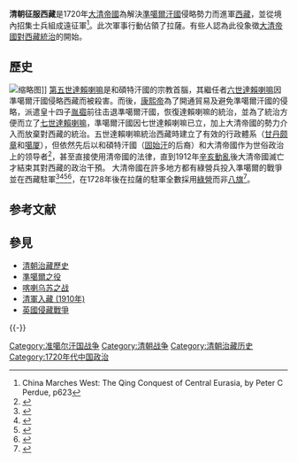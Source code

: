 {{Expand|time=2017-12-24}}
'''清朝征服西藏'''是1720年[[大清帝國|大清帝國]]為解決[[準噶爾汗國|準噶爾汗國]]侵略勢力而進軍[[清代西藏|西藏]]，並從境內招集士兵組成遠征軍<ref>China Marches West: The Qing Conquest of Central Eurasia, by Peter C Perdue, p623</ref>。此次軍事行動佔領了拉薩。有些人認為此役象徵[[清朝治藏歷史|大清帝國對西藏統治]]的開始。

== 歷史 ==
[[File:Military_of_the_Qing_entered_Lhasa.jpg|缩略图]]]]
[[第五世達賴喇嘛|第五世達賴喇嘛]]是和碩特汗國的宗教首腦，其繼任者[[六世達賴喇嘛|六世達賴喇嘛]]因準噶爾汗國侵略西藏而被殺害。而後，[[康熙帝|康熙帝]]為了開通貿易及避免準噶爾汗國的侵略，派遣皇十四子[[胤禵|胤禵]]前往击退準噶爾汗國，恢復達賴喇嘛的統治，並為了統治方便而立了[[七世達賴喇嘛|七世達賴喇嘛]]，準噶爾汗國因七世達賴喇嘛已立，加上大清帝國的勢力介入而放棄對西藏的統治。五世達賴喇嘛統治西藏時建立了有效的行政體系（[[甘丹颇章|甘丹颇章]]和[[噶厦|噶厦]]），但依然先后以和碩特汗國（[[固始汗|固始汗]]的后裔）和大清帝國作为世俗政治上的领导者<ref>{{Cite web |url=http://www.scaruffi.com/politics/tibet.html |title=A time-line of Tibet |accessdate=2016-05-30 |archive-date=2016-05-13 |archive-url=https://web.archive.org/web/20160513193621/http://www.scaruffi.com/politics/tibet.html |dead-url=no }}</ref>，甚至直接使用清帝國的法律，直到1912年[[第一次驅漢事件|辛亥動亂]]後大清帝國滅亡才結束其對西藏的政治干預。
大清帝國在許多地方都有綠營兵投入準噶爾的戰爭並在西藏駐軍<ref name="Wang2011">{{cite book|author=Xiuyu Wang|title=China's Last Imperial Frontier: Late Qing Expansion in Sichuan's Tibetan Borderlands|url=https://books.google.com/books?id=K5pBedqHEtcC&pg=PA30|date=28 November 2011|publisher=Lexington Books|isbn=978-0-7391-6810-3|page=30|access-date=2019-06-30|archive-date=2019-08-16|archive-url=https://web.archive.org/web/20190816133633/https://books.google.com/books?id=K5pBedqHEtcC&pg=PA30|dead-url=no}}</ref><ref name="Dai2009">{{cite book|author=Yingcong Dai|title=The Sichuan Frontier and Tibet: Imperial Strategy in the Early Qing|url=https://books.google.com/books?id=DYHfVVAAf_kC&pg=PA82|year=2009|publisher=University of Washington Press|isbn=978-0-295-98952-5|page=82|access-date=2019-06-30|archive-date=2019-08-11|archive-url=https://web.archive.org/web/20190811183814/https://books.google.com/books?id=DYHfVVAAf_kC&pg=PA82|dead-url=no}}</ref><ref>{{cite book|author=Evelyn S. Rawski|title=The Last Emperors: A Social History of Qing Imperial Institutions|url=https://books.google.com/books?id=5iN5J9G76h0C&pg=PA251|date=15 November 1998|publisher=University of California Press|isbn=978-0-520-92679-0|page=251|access-date=2016-05-30|archive-date=2016-04-24|archive-url=https://web.archive.org/web/20160424032823/https://books.google.com/books?id=5iN5J9G76h0C|dead-url=no}}</ref><ref>{{cite book|author=Sabine Dabringhaus|title=The Dynastic Centre and the Provinces: Agents and Interactions|url=https://books.google.com/books?id=PIeOAwAAQBAJ&pg=PA123|date=17 April 2014|publisher=BRILL|isbn=978-90-04-27209-5|page=123|access-date=2016-05-30|archive-date=2016-05-06|archive-url=https://web.archive.org/web/20160506104526/https://books.google.com/books?id=PIeOAwAAQBAJ&pg=PA123|dead-url=no}}</ref>，在1728年後在拉薩的駐軍全數採用[[綠營|綠營]]而非[[八旗|八旗]]<ref name="Elliott2001">{{cite book|author=Mark C. Elliott|title=The Manchu Way: The Eight Banners and Ethnic Identity in Late Imperial China|url=https://books.google.com/books?id=_qtgoTIAiKUC&pg=PA412|year=2001|publisher=Stanford University Press|isbn=978-0-8047-4684-7|page=412|access-date=2019-06-30|archive-date=2019-08-16|archive-url=https://web.archive.org/web/20190816164732/https://books.google.com/books?id=_qtgoTIAiKUC&pg=PA412|dead-url=no}}</ref>。

== 参考文献 ==
{{Reflist|2}}

== 參見 ==
{{Portal box|历史|军事|中国|藏区|蒙古}}
* [[清朝治藏歷史|清朝治藏歷史]]
* [[準噶爾之役|準噶爾之役]]
* [[喀喇乌苏之战|喀喇乌苏之战]]
* [[清軍入藏_(1910年)|清軍入藏 (1910年)]]
* [[英國侵藏戰爭|英國侵藏戰爭]]

{{-}}
{{藏区|0}}
{{清代西藏}}
[[Category:准噶尔汗国战争|Category:准噶尔汗国战争]]
[[Category:清朝战争|Category:清朝战争]]
[[Category:清朝治藏历史|Category:清朝治藏历史]]
[[Category:1720年代中国政治|Category:1720年代中国政治]]